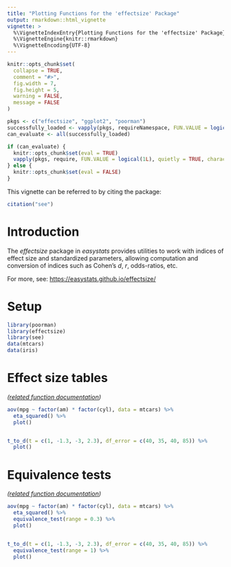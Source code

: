```yaml
---
title: "Plotting Functions for the 'effectsize' Package"
output: rmarkdown::html_vignette
vignette: >
  %\VignetteIndexEntry{Plotting Functions for the 'effectsize' Package}
  %\VignetteEngine{knitr::rmarkdown}
  %\VignetteEncoding{UTF-8}
---
```


```r
knitr::opts_chunk$set(
  collapse = TRUE,
  comment = "#>",
  fig.width = 7,
  fig.height = 5,
  warning = FALSE,
  message = FALSE
)

pkgs <- c("effectsize", "ggplot2", "poorman")
successfully_loaded <- vapply(pkgs, requireNamespace, FUN.VALUE = logical(1L), quietly = TRUE)
can_evaluate <- all(successfully_loaded)

if (can_evaluate) {
  knitr::opts_chunk$set(eval = TRUE)
  vapply(pkgs, require, FUN.VALUE = logical(1L), quietly = TRUE, character.only = TRUE)
} else {
  knitr::opts_chunk$set(eval = FALSE)
}
```

This vignette can be referred to by citing the package:

```r
citation("see")
```

# Introduction

The *effectsize* package in *easystats* provides utilities to work with indices of effect size and standardized parameters, allowing computation and conversion of indices such as Cohen’s *d*, *r*, odds-ratios, etc.

For more, see: <https://easystats.github.io/effectsize/>

# Setup

```r
library(poorman)
library(effectsize)
library(see)
data(mtcars)
data(iris)
```

# Effect size tables

_([related function documentation](https://easystats.github.io/effectsize/reference/eta_squared.html))_

```r
aov(mpg ~ factor(am) * factor(cyl), data = mtcars) %>%
  eta_squared() %>%
  plot()


t_to_d(t = c(1, -1.3, -3, 2.3), df_error = c(40, 35, 40, 85)) %>%
  plot()
```

# Equivalence tests

_([related function documentation](https://easystats.github.io/effectsize/reference/equivalence_test.effectsize_table.html))_

```r
aov(mpg ~ factor(am) * factor(cyl), data = mtcars) %>%
  eta_squared() %>%
  equivalence_test(range = 0.3) %>%
  plot()


t_to_d(t = c(1, -1.3, -3, 2.3), df_error = c(40, 35, 40, 85)) %>%
  equivalence_test(range = 1) %>%
  plot()
```
